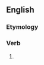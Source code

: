 ==English==

===Etymology===
{{suffix|en|coǌect|ing}}

===Verb===
{{head|en|verb form}}

# {{present participle of|conject|lang=en|nocat=1}}